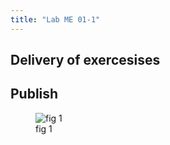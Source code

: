 ```yaml
---
title: "Lab ME 01-1"
---
```


## Delivery of exercesises

:::{.callout-note  collapse="false" }

## Publish

![fig 1](images/quartopublish1.png)
:::
